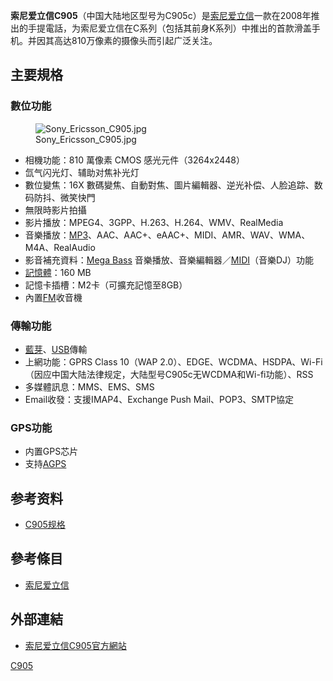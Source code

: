 {{noteTA
|G1=IT
|T=zh-hans:索尼爱立信C905;zh-hk:Sony Ericsson C905;zh-cn:索尼爱立信C905c;zh-tw:Sony Ericsson C905;
}}
{{Infobox Mobile
| name         = Sony Ericsson C905
| image        = C905 front.jpg
| screen       = 2.4英寸 240×320[[像素|像素]]，262,000色[[TFT|TFT]]彩屏
| ringtone     = 72和弦，支持[[MP3|MP3]]、[[MID|MID]]、[[AAC|AAC]]、[[AMR|AMR]]等格式
| memory       = 动态内存160MB，[[Memory_Stick|Memory Stick]] Micro M2記憶卡
| networks     = [[GSM|GSM]] 850/900/1800/1900 MHz/[[EDGE|EDGE]]/[[HSDPA|HSDPA]]/[[Wi-Fi|Wi-Fi]]/[[UMTS|UMTS]]
| connectivity = [[藍芽|藍芽]]、[[USB|USB]] 2.0傳輸、[[Wi-Fi|Wi-Fi]]
| size         = 104×49×18 mm
| weight       = 136[[克|克]]
}}
'''索尼爱立信C905'''（中国大陆地区型号为C905c）是[[索尼爱立信|索尼爱立信]]一款在2008年推出的手提電話，为索尼爱立信在C系列（包括其前身K系列）中推出的首款滑盖手机。并因其高达810万像素的摄像头而引起广泛关注。

== 主要規格 ==
=== 數位功能 ===
[[File:Sony_Ericsson_C905.jpg|thumb]]

*相機功能：810 萬像素 CMOS 感光元件（3264x2448）
*氙气闪光灯、辅助对焦补光灯
*數位變焦：16X 數碼變焦、自動對焦、圖片編輯器、逆光补偿、人脸追踪、数码防抖、微笑快門
*無限時影片拍攝
*影片播放：MPEG4、3GPP、H.263、H.264、WMV、RealMedia  
*音樂播放：[[MP3|MP3]]、AAC、AAC+、eAAC+、MIDI、AMR、WAV、WMA、M4A、RealAudio
*影音補充資料：[[Mega_Bass|Mega Bass]] 音樂播放、音樂編輯器／[[MIDI|MIDI]]（音樂DJ）功能  
*[[記憶體|記憶體]]：160 MB
*記憶卡插槽：M2卡（可擴充記憶至8GB）
*內置[[FM|FM]]收音機

=== 傳輸功能 ===
*[[藍芽|藍芽]]、[[USB|USB]]傳輸
*上網功能：GPRS Class 10（WAP 2.0）、EDGE、WCDMA、HSDPA、Wi-Fi（因应中国大陆法律规定，大陆型号C905c无WCDMA和Wi-fi功能）、RSS
*多媒體訊息：MMS、EMS、SMS
*Email收發：支援IMAP4、Exchange Push Mail、POP3、SMTP協定

=== GPS功能 ===
*内置GPS芯片
*支持[[AGPS|AGPS]]

== 参考资料 ==
*[https://web.archive.org/web/20081204013948/http://www.sonyericsson.com/cws/products/mobilephones/specifications/c905?cc=tw&lc=zh C905规格]

== 參考條目 ==
*[[索尼爱立信|索尼爱立信]]

== 外部連結 ==
* [http://www.sonyericsson.com/C905 索尼爱立信C905官方網站]{{Dead link|date=2018年8月 |bot=InternetArchiveBot |fix-attempted=yes }}

{{SEphones}}

[[Category:索尼愛立信手機|C905]]